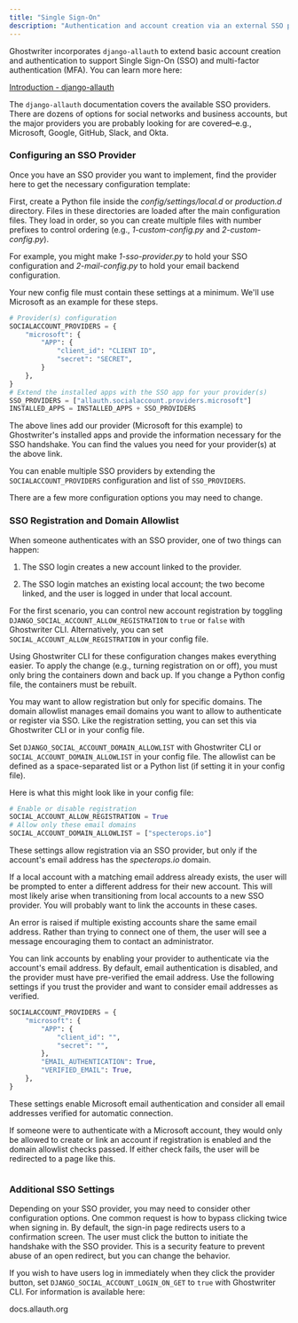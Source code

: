 ```yaml
---
title: "Single Sign-On"
description: "Authentication and account creation via an external SSO provider"
---
```



Ghostwriter incorporates `django-allauth` to extend basic account creation and authentication to support Single Sign-On (SSO) and multi-factor authentication (MFA). You can learn more here:

[Introduction - django-allauth](https://docs.allauth.org/en/latest/introduction/index.html)

The `django-allauth` documentation covers the available SSO providers. There are dozens of options for social networks and business accounts, but the major providers you are probably looking for are covered–e.g., Microsoft, Google, GitHub, Slack, and Okta.

### Configuring an SSO Provider



Once you have an SSO provider you want to implement, find the provider here to get the necessary configuration template:

First, create a Python file inside the _config/settings/local.d_ or _production.d_ directory. Files in these directories are loaded after the main configuration files. They load in order, so you can create multiple files with number prefixes to control ordering (e.g., _1-custom-config.py_ and _2-custom-config.py_).

For example, you might make _1-sso-provider.py_ to hold your SSO configuration and _2-mail-config.py_ to hold your email backend configuration.

Your new config file must contain these settings at a minimum. We'll use Microsoft as an example for these steps.


```python SSO Provider Config
# Provider(s) configuration
SOCIALACCOUNT_PROVIDERS = {
    "microsoft": {
        "APP": {
            "client_id": "CLIENT ID",
            "secret": "SECRET",
        }
    },
}
# Extend the installed apps with the SSO app for your provider(s)
SSO_PROVIDERS = ["allauth.socialaccount.providers.microsoft"]
INSTALLED_APPS = INSTALLED_APPS + SSO_PROVIDERS
```

The above lines add our provider (Microsoft for this example) to Ghostwriter's installed apps and provide the information necessary for the SSO handshake. You can find the values you need for your provider(s) at the above link.

You can enable multiple SSO providers by extending the `SOCIALACCOUNT_PROVIDERS` configuration and list of `SSO_PROVIDERS`.

There are a few more configuration options you may need to change.

### SSO Registration and Domain Allowlist

When someone authenticates with an SSO provider, one of two things can happen:

1.  The SSO login creates a new account linked to the provider.

2.  The SSO login matches an existing local account; the two become linked, and the user is logged in under that local account.


For the first scenario, you can control new account registration by toggling `DJANGO_SOCIAL_ACCOUNT_ALLOW_REGISTRATION` to `true` or `false` with Ghostwriter CLI. Alternatively, you can set `SOCIAL_ACCOUNT_ALLOW_REGISTRATION` in your config file.

Using Ghostwriter CLI for these configuration changes makes everything easier. To apply the change (e.g., turning registration on or off), you must only bring the containers down and back up. If you change a Python config file, the containers must be rebuilt.

You may want to allow registration but only for specific domains. The domain allowlist manages email domains you want to allow to authenticate or register via SSO. Like the registration setting, you can set this via Ghostwriter CLI or in your config file.

Set `DJANGO_SOCIAL_ACCOUNT_DOMAIN_ALLOWLIST` with Ghostwriter CLI or `SOCIAL_ACCOUNT_DOMAIN_ALLOWLIST` in your config file. The allowlist can be defined as a space-separated list or a Python list (if setting it in your config file).

Here is what this might look like in your config file:

```python SSO Domain Allowlist
# Enable or disable registration
SOCIAL_ACCOUNT_ALLOW_REGISTRATION = True
# Allow only these email domains
SOCIAL_ACCOUNT_DOMAIN_ALLOWLIST = ["specterops.io"]
```

These settings allow registration via an SSO provider, but only if the account's email address has the _specterops.io_ domain.

If a local account with a matching email address already exists, the user will be prompted to enter a different address for their new account. This will most likely arise when transitioning from local accounts to a new SSO provider. You will probably want to link the accounts in these cases.

<Note>
An error is raised if multiple existing accounts share the same email address. Rather than trying to connect one of them, the user will see a message encouraging them to contact an administrator.
</Note>

You can link accounts by enabling your provider to authenticate via the account's email address. By default, email authentication is disabled, and the provider must have pre-verified the email address. Use the following settings if you trust the provider and want to consider email addresses as verified.

```python SSO Email Authentication
SOCIALACCOUNT_PROVIDERS = {
    "microsoft": {
        "APP": {
            "client_id": "",
            "secret": "",
        },
        "EMAIL_AUTHENTICATION": True,
        "VERIFIED_EMAIL": True,
    },
}
```

These settings enable Microsoft email authentication and consider all email addresses verified for automatic connection.

If someone were to authenticate with a Microsoft account, they would only be allowed to create or link an account if registration is enabled and the domain allowlist checks passed. If either check fails, the user will be redirected to a page like this.

<Frame>
  <img src="/images/features/image-1.avif" alt=""/>
</Frame>

### Additional SSO Settings

Depending on your SSO provider, you may need to consider other configuration options. One common request is how to bypass clicking twice when signing in. By default, the sign-in page redirects users to a confirmation screen. The user must click the button to initiate the handshake with the SSO provider. This is a security feature to prevent abuse of an open redirect, but you can change the behavior.

If you wish to have users log in immediately when they click the provider button, set `DJANGO_SOCIAL_ACCOUNT_LOGIN_ON_GET` to `true` with Ghostwriter CLI. For information is available here:

<CardGroup cols={1}> <Card title="Provider Configuration" icon="chevron-right" iconType="solid" href="https://docs.allauth.org/en/latest/socialaccount/configuration.html" horizontal > <span className="text-xs text-dark/7 dark:text-light/6">docs.allauth.org</span> </Card> </CardGroup>
